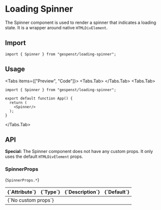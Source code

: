 
# Loading Spinner

The Spinner component is used to render a spinner that indicates a loading
state. It is a wrapper around native `HTMLDivElement`.

## Import

```tsx
import { Spinner } from "gespenst/loading-spinner";
```

## Usage

<Tabs items={["Preview", "Code"]}>
  <Tabs.Tab>
    <Card className="grid">
      <Spinner className="place-self-center"/>
    </Card>
  </Tabs.Tab>
  <Tabs.Tab>
```tsx
import { Spinner } from "gespenst/loading-spinner";

export default function App() {
  return (
    <Spinner/>
  );
}
 ```
  </Tabs.Tab>
</Tabs>

## API

**Special:** The Spinner component does not have any custom props. It only uses
the default `HTMLDivElement` props.

### SpinnerProps

<Text large className="mt-2">{`SpinnerProps.*`}</Text>

<div className="mx-2">
  <Table>
    <THead>
      <TR>
        <TH className="border-transparent">{`Attribute`}</TH>
        <TH className="border-transparent">{`Type`}</TH>
        <TH className="border-transparent">{`Description`}</TH>
        <TH className="border-transparent">{`Default`}</TH>
      </TR>
    </THead>
    <TBody>
      <TR>
        <TD colSpan="4" className="border-transparent">{`No custom props`}</TD>
      </TR>
    </TBody>
  </Table>
</div>
